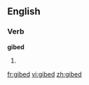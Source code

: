 
==English==

===Verb===
'''gibed'''

# {{past of|[[gibe]]}}

[[fr:gibed]]
[[vi:gibed]]
[[zh:gibed]]